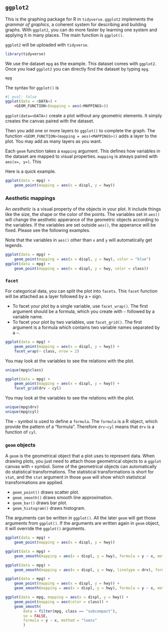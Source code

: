 ## `ggplot2`




This is the graphing package for R in `tidyverse`. `ggplot2` implements the *grammar of graphics*, a coherent system for describing and building graphs. With `ggplot2`, you can do more faster by learning one system and applying it in many places. The main function is `ggplot()`.

`ggplot2` will be uploaded with `tidyverse`. 

```r
library(tidyverse)
```

We use the dataset `mpg` as the example. This dataset comes with `ggplot2`. Once you load `ggplot2` you can directly find the dataset by typing `mpg`.

```r
mpg
```

The syntax for `ggplot()` is 
```r
#| eval: false
ggplot(data = <DATA>) +
    <GEOM_FUNCTION>(mapping = aes(<MAPPINGS>))
```

`ggplot(data=<DATA>)` create a plot without any geometric elements. It simply creates the canvas paired with the dataset.

Then you add one or more layers to `ggplot()` to complete the graph. The function `<GEOM_FUNCTION>(mapping = aes(<MAPPINGS>))` adds a layer to the plot. You may add as many layers as you want. 

Each `geom` function takes a `mapping` argument. This defines how variables in the dataset are mapped to visual properties. `mapping` is always paired with `aes(x=, y=)`. This 

Here is a quick example.

```r
ggplot(data = mpg) +
    geom_point(mapping = aes(x = displ, y = hwy))
```


### Aesthetic mappings

An *aesthetic* is a visual property of the objects in your plot. It include things like the size, the shape or the color of the points. The variables set in `aes()` will change the aesthetic apperance of the geometric objects according to the variables. If the variables are set outside `aes()`, the apperance will be fixed. Please see the following examples.

Note that the variables in `aes()` other than `x` and `y` will automatically get legends.

```r
ggplot(data = mpg) +
    geom_point(mapping = aes(x = displ, y = hwy), color = "blue")
ggplot(data = mpg) +
    geom_point(mapping = aes(x = displ, y = hwy, color = class))
```


### `facet`
For categorical data, you can split the plot into `facets`. This `facet` function will be attached as a layer followed by a `+` sign.

- To facet your plot by a single variable, use `facet_wrap()`. The first argument should be a formula, which you create with `~` followed by a variable name.
- To facet your plot by two variables, use `facet_grid()`. The first argument is a formula which contains two variable names separated by a `~`.


::: {#exm-}
```r
ggplot(data = mpg) +
    geom_point(mapping = aes(x = displ, y = hwy)) +
    facet_wrap(~ class, nrow = 2)
```
You may look at the variables to see the relations with the plot.

```r
unique(mpg$class)
```
:::



::: {#exm-}

```r
ggplot(data = mpg) +
    geom_point(mapping = aes(x = displ, y = hwy)) +
    facet_grid(drv ~ cyl)
```

You may look at the variables to see the relations with the plot.

```r
unique(mpg$drv)
unique(mpg$cyl)
```

:::



::: {.callout-tip}
The `~` symbol is used to define a `formula`. The `formula` is a R object, which provide the pattern of a "formula". Therefore `drv~cyl` means that `drv` is a function of `cyl`.
:::

### `geom` objects

A `geom` is the geometrical object that a plot uses to represent data. When drawing plots, you just need to attach those geometrical objects to a `ggplot` canvas with `+` symbol. Some of the geometrical objects can automatically do statistical transformations. The statistical transformations is short for `stat`, and the `stat` argument in those `geom` will show which statistical transformations are applied.

- `geom_point()` draws scatter plot.
- `geom_smooth()` draws smooth line approximation.
- `geom_bar()` draws bar plot.
- `geom_histogram()` draws histogram.

The arguments can be written in `ggplot()`. All the later `geom` will get those arguments from `ggplot()`. If the arguments are written again in `geom` object, it will override the `ggplot()` arguments.

::: {#exm-}

```r
ggplot(data = mpg) +
    geom_point(mapping = aes(x = displ, y = hwy))

ggplot(data = mpg) +
    geom_smooth(mapping = aes(x = displ, y = hwy), formula = y ~ x, method = "loess")

ggplot(data = mpg) +
    geom_smooth(mapping = aes(x = displ, y = hwy, linetype = drv), formula = y ~ x, method = "loess")

ggplot(data = mpg) +
    geom_point(mapping = aes(x = displ, y = hwy)) +
    geom_smooth(mapping = aes(x = displ, y = hwy), formula = y ~ x, method = "loess")

ggplot(data = mpg, mapping = aes(x = displ, y = hwy)) +
    geom_point(mapping = aes(color = class)) +
    geom_smooth(
        data = filter(mpg, class == "subcompact"),
        se = FALSE, 
        formula = y ~ x, method = "loess"
        )
```

:::
